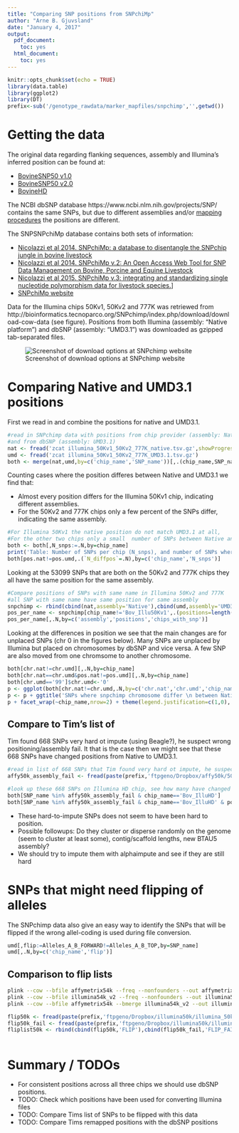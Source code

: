 ```yaml
---
title: "Comparing SNP positions from SNPchiMp"
author: "Arne B. Gjuvsland"
date: "January 4, 2017"
output:
  pdf_document:
    toc: yes
  html_document:
    toc: yes
---
```


```r
knitr::opts_chunk$set(echo = TRUE)
library(data.table)
library(ggplot2)
library(DT)
prefix<-sub('/genotype_rawdata/marker_mapfiles/snpchimp','',getwd())
```

# Getting the data

The original data regarding flanking sequences, assembly and Illumina's inferred position can be found at:

* [BovineSNP50 v1.0](http://support.illumina.com/downloads/bovinesnp50_v10_product_files.html)
* [BovineSNP50 v2.0](http://support.illumina.com/downloads/bovinesnp50v2.html)
* [BovineHD](http://support.illumina.com/downloads/bovinehd.html) 

The NCBI dbSNP database https://www.ncbi.nlm.nih.gov/projects/SNP/ contains the same SNPs, but due to different assemblies and/or [mapping procedures](https://www.ncbi.nlm.nih.gov/books/NBK21088/#ch5.ch5_s8)  the positions are different.

The SNPSNPchiMp database contains both sets of information:

* [Nicolazzi et al 2014. SNPchiMp: a database to disentangle the SNPchip jungle in bovine livestock](http://bmcgenomics.biomedcentral.com/articles/10.1186/1471-2164-15-123)
* [Nicolazzi et al 2014. SNPchiMp v.2: An Open Access Web Tool for SNP Data Management on Bovine, Porcine and Equine Livestock](https://asas.org/docs/default-source/wcgalp-proceedings-oral/157_paper_9057_manuscript_406_0.pdf?sfvrsn=2)
* [Nicolazzi et al 2015. SNPchiMp v.3: integrating and standardizing single nucleotide polymorphism data for livestock species. ](http://bmcgenomics.biomedcentral.com/articles/10.1186/s12864-015-1497-1)]
* [SNPchiMp website](http://bioinformatics.tecnoparco.org/SNPchimp/)

Data for the Illumina chips 50Kv1, 50Kv2 and 777K was retriewed from  http://bioinformatics.tecnoparco.org/SNPchimp/index.php/download/download-cow-data (see figure). Positions from both Illumina (assembly: "Native platform") and dbSNP (assembly: "UMD3.1") was downloaded as gzipped tab-separated files.

![Screenshot of download options at SNPchimp website](illumina_50Kv1_50Kv2_777K_native.png)

# Comparing Native and UMD3.1 positions

First we read in and combine the positions for native and UMD3.1.

```r
#read in SNPchimp data with positions from chip provider (assembly: Native platform)
#and from dbSNP (assembly: UMD3.1)
nat <- fread('zcat illumina_50Kv1_50Kv2_777K_native.tsv.gz',showProgress=F)
umd <- fread('zcat illumina_50Kv1_50Kv2_777K_UMD3.1.tsv.gz')
both <- merge(nat,umd,by=c('chip_name','SNP_name'))[,.(chip_name,SNP_name,chr.nat=chromosome.x,pos.nat=position.x,chr.umd=chromosome.y,pos.umd=position.y)]
```

Counting cases where the position differes between Native and UMD3.1 we find that:

* Almost every position differs for the Illumina 50Kv1 chip, indicating different assemblies.
* For the 50Kv2 and 777K chips only a few percent of the SNPs differ, indicating the same assembly.

```r
#For Illumina 50Kv1 the native position do not match UMD3.1 at all, 
#For the other two chips only a small  number of SNPs between Native and UMD3.1
both <- both[,N_snps:=.N,by=chip_name]
print('Table: Number of SNPs per chip (N_snps), and number of SNPs where the Native platform position differ from dbSNP UMD3.1 position (N_diff)"')
both[pos.nat!=pos.umd,.(`N_diffpos`=.N),by=c('chip_name','N_snps')]
```

Looking at the 53099 SNPs that are both on the 50Kv2 and 777K chips they all have the same position for the same assembly.

```r
#Compare positions of SNPs with same name in Illumina 50Kv2 and 777K
#all SNP with same name have same position for same assembly
snpchimp <- rbind(cbind(nat,assembly='Native'),cbind(umd,assembly='UMD3.1'))
pos_per_name <- snpchimp[chip_name!='Bov_Illu50Kv1',.(positions=length(unique(position)),chips_with_snp=.N),,by=c('SNP_name','assembly')]
pos_per_name[,.N,by=c('assembly','positions','chips_with_snp')]
```

Looking at the differences in position we see that the main changes are for unplaced SNPs (chr 0 in the figures below).
Many SNPs are unplaced by Illumina but placed on chromosomes by dbSNP and vice versa. A few SNP are also moved from one chromsome to another chromosome. 

```r
both[chr.nat!=chr.umd][,.N,by=chip_name]
both[chr.nat==chr.umd&pos.nat!=pos.umd][,.N,by=chip_name]
both[chr.umd=='99']$chr.umd<-'0'
p <- ggplot(both[chr.nat!=chr.umd,.N,by=c('chr.nat','chr.umd','chip_name')]) + geom_point(aes(x=chr.nat,y=chr.umd,size=N))
p <- p + ggtitle('SNPs where snpchimp chromosome differ \n between Native and UMD3.1 assembly') + labs(x='Native chromosome',y='UMD3.1 chromsome')
p + facet_wrap(~chip_name,nrow=2) + theme(legend.justification=c(1,0), legend.position=c(1,0))
```

## Compare to Tim's list of 

Tim found 668 SNPs very hard ot impute (using Beagle?), he suspect wrong positioning/assembly fail. It that is the case then we might see that these 668 SNPs have changed positions from Native to UMD3.1. 

```r
#read in list of 668 SNPs that Tim found very hard ot impute, he suspect wrong positioning/assembly fail
affy50k_assembly_fail <- fread(paste(prefix,'ftpgeno/Dropbox/affy50k/50k_markers_assembly_fail_2_remove.txt',sep="/"),header=F)$V1

#look up these 668 SNPs on Illumina HD chip, see how many have changed position
both[SNP_name %in% affy50k_assembly_fail & chip_name=='Bov_IlluHD']
both[SNP_name %in% affy50k_assembly_fail & chip_name=='Bov_IlluHD' & pos.nat!=pos.umd]

```

* These hard-to-impute SNPs does not seem to have been hard to position.
* Possible followups: Do they cluster or disperse randomly on the genome (seem to cluster at least some), contig/scaffold lengths, new BTAU5 assembly?
* We should try to impute them with alphaimpute and see if they are still hard

# SNPs that might need flipping of alleles

The SNPchimp data also give an easy way to identify the SNPs that will be flipped if the wrong allel-coding is used during file conversion.

```r
umd[,flip:=Alleles_A_B_FORWARD!=Alleles_A_B_TOP,by=SNP_name]
umd[,.N,by=c('chip_name','flip')]

```

## Comparison to flip lists

```bash
plink --cow --bfile affymetrix54k --freq --nonfounders --out affymetrix54k    #MAF for affy50K
plink --cow --bfile illumina54k_v2 --freq --nonfounders --out illumina54k_v2  #MAF for illumina50Kv2
plink --cow --bfile affymetrix54k --bmerge illumina54k_v2 --out illumina50Kv2_affy50k #flip list from Plink, NB! warning

```

```r
flip50k <- fread(paste(prefix,'ftpgeno/Dropbox/illumina50k/illumina_50k_markers_to_flip_2_forward_strand.txt',sep="/"),header=F)
flip50k_fail <- fread(paste(prefix,'ftpgeno/Dropbox/illumina50k/illumina_50k_failed_fliptest_to_remove.txt',sep="/"),header=F)
fliplist50k <- rbind(cbind(flip50k,'FLIP'),cbind(flip50k_fail,'FLIP_FAIL'))



```


# Summary / TODOs

* For consistent positions across all three chips we should use dbSNP positions.
* TODO: Check which positions have been used for converting Illumina files
* TODO: Compare Tims list of SNPs to be flipped with this data
* TODO: Compare Tims remapped positions with the dbSNP positions




